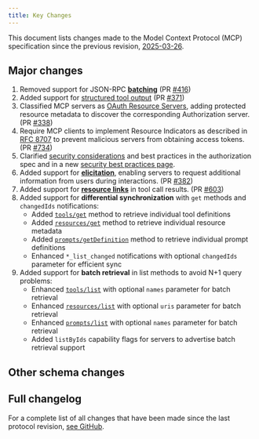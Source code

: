 ```yaml
---
title: Key Changes
---
```


<div id="enable-section-numbers" />

This document lists changes made to the Model Context Protocol (MCP) specification since
the previous revision, [2025-03-26](/specification/2025-03-26).

## Major changes

1. Removed support for JSON-RPC **[batching](https://www.jsonrpc.org/specification#batch)**
   (PR [#416](https://github.com/modelcontextprotocol/specification/pull/416))
2. Added support for [structured tool output](/specification/draft/server/tools#structured-content)
   (PR [#371](https://github.com/modelcontextprotocol/modelcontextprotocol/pull/371))
3. Classified MCP servers as [OAuth Resource Servers](/specification/draft/basic/authorization#authorization-server-discovery),
   adding protected resource metadata to discover the corresponding Authorization server.
   (PR [#338](https://github.com/modelcontextprotocol/modelcontextprotocol/pull/338))
4. Require MCP clients to implement Resource Indicators as described in [RFC 8707](https://www.rfc-editor.org/rfc/rfc8707.html) to prevent
   malicious servers from obtaining access tokens.
   (PR [#734](https://github.com/modelcontextprotocol/modelcontextprotocol/pull/734))
5. Clarified [security considerations](/specification/draft/basic/authorization#security-considerations) and best practices
   in the authorization spec and in a new [security best practices page](/specification/draft/basic/security_best_practices).
6. Added support for **[elicitation](/specification/draft/client/elicitation)**, enabling servers to request additional
   information from users during interactions.
   (PR [#382](https://github.com/modelcontextprotocol/modelcontextprotocol/pull/382))
7. Added support for **[resource links](/specification/draft/server/tools#resource-links)** in
   tool call results. (PR [#603](https://github.com/modelcontextprotocol/modelcontextprotocol/pull/603))
7. Added support for **differential synchronization** with `get` methods and `changedIds` notifications:
   - Added [`tools/get`](/specification/draft/server/tools#getting-a-tool) method to retrieve individual tool definitions
   - Added [`resources/get`](/specification/draft/server/resources#getting-resource-metadata) method to retrieve individual resource metadata
   - Added [`prompts/getDefinition`](/specification/draft/server/prompts#getting-a-prompt-definition) method to retrieve individual prompt definitions
   - Enhanced `*_list_changed` notifications with optional `changedIds` parameter for efficient sync
8. Added support for **batch retrieval** in list methods to avoid N+1 query problems:
   - Enhanced [`tools/list`](/specification/draft/server/tools#listing-tools) with optional `names` parameter for batch retrieval
   - Enhanced [`resources/list`](/specification/draft/server/resources#listing-resources) with optional `uris` parameter for batch retrieval
   - Enhanced [`prompts/list`](/specification/draft/server/prompts#listing-prompts) with optional `names` parameter for batch retrieval
   - Added `listByIds` capability flags for servers to advertise batch retrieval support

## Other schema changes

## Full changelog

For a complete list of all changes that have been made since the last protocol revision,
[see GitHub](https://github.com/modelcontextprotocol/specification/compare/2025-03-26...draft).
